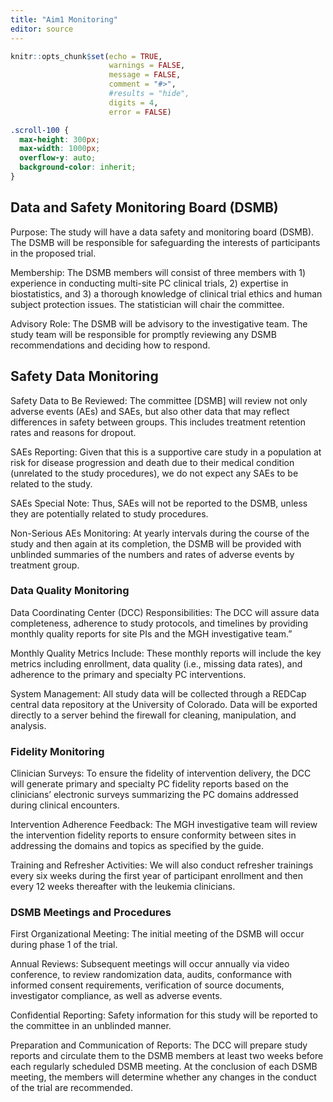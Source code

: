 ```yaml
---
title: "Aim1 Monitoring"
editor: source
---
```


```r
knitr::opts_chunk$set(echo = TRUE,
                      warnings = FALSE,
                      message = FALSE,
                      comment = "#>",
                      #results = "hide",
                      digits = 4,
                      error = FALSE)
```

```css
.scroll-100 {
  max-height: 300px;
  max-width: 1000px;
  overflow-y: auto;
  background-color: inherit;
}
```

## Data and Safety Monitoring Board (DSMB)
Purpose: The study will have a data safety and monitoring board (DSMB). The DSMB will be responsible for safeguarding the interests of participants in the proposed trial.

Membership:
The DSMB members will consist of three members with 1) experience in conducting multi-site PC clinical trials, 2) expertise in biostatistics, and 3) a thorough knowledge of clinical trial ethics and human subject protection issues.
The statistician will chair the committee.

Advisory Role:
The DSMB will be advisory to the investigative team. The study team will be responsible for promptly reviewing any DSMB recommendations and deciding how to respond.

## Safety Data Monitoring
Safety Data to Be Reviewed: The committee [DSMB] will review not only adverse events (AEs) and SAEs, but also other data that may reflect differences in safety between groups. This includes treatment retention rates and reasons for dropout.

SAEs Reporting:
Given that this is a supportive care study in a population at risk for disease progression and death due to their medical condition (unrelated to the study procedures), we do not expect any SAEs to be related to the study.

SAEs Special Note:
Thus, SAEs will not be reported to the DSMB, unless they are potentially related to study procedures.

Non-Serious AEs Monitoring: At yearly intervals during the course of the study and then again at its completion, the DSMB will be provided with unblinded summaries of the numbers and rates of adverse events by treatment group.

### Data Quality Monitoring

Data Coordinating Center (DCC) Responsibilities: The DCC will assure data completeness, adherence to study protocols, and timelines by providing monthly quality reports for site PIs and the MGH investigative team."

Monthly Quality Metrics Include: These monthly reports will include the key metrics including enrollment, data quality (i.e., missing data rates), and adherence to the primary and specialty PC interventions.

System Management:
All study data will be collected through a REDCap central data repository at the University of Colorado. Data will be exported directly to a server behind the firewall for cleaning, manipulation, and analysis.

### Fidelity Monitoring
Clinician Surveys:
To ensure the fidelity of intervention delivery, the DCC will generate primary and specialty PC fidelity reports based on the clinicians’ electronic surveys summarizing the PC domains addressed during clinical encounters.

Intervention Adherence Feedback:
The MGH investigative team will review the intervention fidelity reports to ensure conformity between sites in addressing the domains and topics as specified by the guide.

Training and Refresher Activities: We will also conduct refresher trainings every six weeks during the first year of participant enrollment and then every 12 weeks thereafter with the leukemia clinicians.

### DSMB Meetings and Procedures
First Organizational Meeting:
The initial meeting of the DSMB will occur during phase 1 of the trial.

Annual Reviews:
Subsequent meetings will occur annually via video conference, to review randomization data, audits, conformance with informed consent requirements, verification of source documents, investigator compliance, as well as adverse events.

Confidential Reporting:
Safety information for this study will be reported to the committee in an unblinded manner.

Preparation and Communication of Reports:
The DCC will prepare study reports and circulate them to the DSMB members at least two weeks before each regularly scheduled DSMB meeting.
At the conclusion of each DSMB meeting, the members will determine whether any changes in the conduct of the trial are recommended.

